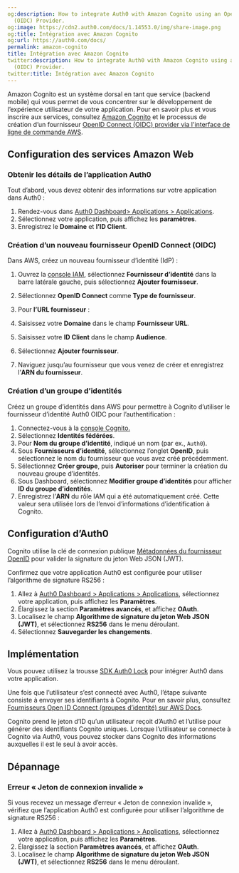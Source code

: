```yaml
---
og:description: How to integrate Auth0 with Amazon Cognito using an OpenID Connect
  (OIDC) Provider.
og:image: https://cdn2.auth0.com/docs/1.14553.0/img/share-image.png
og:title: Intégration avec Amazon Cognito
og:url: https://auth0.com/docs/
permalink: amazon-cognito
title: Intégration avec Amazon Cognito
twitter:description: How to integrate Auth0 with Amazon Cognito using an OpenID Connect
  (OIDC) Provider.
twitter:title: Intégration avec Amazon Cognito
---
```


Amazon Cognito est un système dorsal en tant que service (backend mobile) qui vous permet de vous concentrer sur le développement de l’expérience utilisateur de votre application. Pour en savoir plus et vous inscrire aux services, consultez [Amazon Cognito](http://aws.amazon.com/cognito/) et le processus de création d’un fournisseur [OpenID Connect (OIDC) provider via l'interface de ligne de commande AWS](https://docs.aws.amazon.com/cli/latest/reference/iam/create-open-id-connect-provider.html).

## Configuration des services Amazon Web

### Obtenir les détails de l’application Auth0

Tout d’abord, vous devez obtenir des informations sur votre application dans Auth0 :

1. Rendez-vous dans [Auth0 Dashboard> Applications > Applications](%24%7Bmanage_url%7D/#/applications).
2. Sélectionnez votre application, puis affichez les **paramètres**.
3. Enregistrez le **Domaine** et **l’ID Client**.

### Création d’un nouveau fournisseur OpenID Connect (OIDC)

Dans AWS, créez un nouveau fournisseur d’identité (IdP) :

1. Ouvrez la [console IAM](https://console.aws.amazon.com), sélectionnez **Fournisseur d’identité** dans la barre latérale gauche, puis sélectionnez **Ajouter fournisseur**.
2. Sélectionnez **OpenID Connect** comme **Type de fournisseur**.
3. Pour **l’URL fournisseur** :

1. Saisissez votre **Domaine** dans le champ **Fournisseur URL**.
2. Saisissez votre **ID Client** dans le champ **Audience**.
4. Sélectionnez **Ajouter fournisseur**.
5. Naviguez jusqu’au fournisseur que vous venez de créer et enregistrez l’**ARN du fournisseur**.



### Création d’un groupe d’identités

Créez un groupe d’identités dans AWS pour permettre à Cognito d’utiliser le fournisseur d’identité Auth0 OIDC pour l’authentification :

1. Connectez-vous à la [console Cognito.](https://console.aws.amazon.com/cognito/home)
2. Sélectionnez **Identités fédérées**.
3. Pour **Nom du groupe d’identité**, indiqué un nom (par ex., `Auth0`).
4. Sous **Fournisseurs d’identité**, sélectionnez l’onglet **OpenID**, puis sélectionnez le nom du fournisseur que vous avez créé précédemment.
5. Sélectionnez **Créer groupe**, puis **Autoriser** pour terminer la création du nouveau groupe d’identités.
6. Sous Dashboard, sélectionnez **Modifier groupe d’identités** pour afficher **ID du groupe d’identités**.
7. Enregistrez l’**ARN** du rôle IAM qui a été automatiquement créé. Cette valeur sera utilisée lors de l’envoi d’informations d’identification à Cognito.

## Configuration d’Auth0

Cognito utilise la clé de connexion publique [Métadonnées du fournisseur OpenID](https://subscription.auth0.com/.well-known/jwks.json) pour valider la signature du jeton Web JSON (JWT).

Confirmez que votre application Auth0 est configurée pour utiliser l’algorithme de signature RS256 :

1. Allez à [Auth0 Dashboard > Applications > Applications](%24%7Bmanage_url%7D/#/applications), sélectionnez votre application, puis affichez les **Paramètres**.
2. Élargissez la section **Paramètres avancés**, et affichez **OAuth**.
3. Localisez le champ **Algorithme de signature du jeton Web JSON (JWT)**, et sélectionnez **RS256** dans le menu déroulant.
4. Sélectionnez **Sauvegarder les changements**.

## Implémentation

Vous pouvez utilisez la trousse [SDK Auth0 Lock](https://auth0.com/docs/libraries#lock) pour intégrer Auth0 dans votre application.

Une fois que l’utilisateur s’est connecté avec Auth0, l’étape suivante consiste à envoyer ses identifiants à Cognito. Pour en savoir plus, consultez [Fournisseurs Open ID Connect (groupes d’identité) sur AWS Docs](http://docs.aws.amazon.com/cognito/latest/developerguide/open-id.html).

Cognito prend le jeton d’ID qu’un utilisateur reçoit d’Auth0 et l’utilise pour générer des identifiants Cognito uniques. Lorsque l’utilisateur se connecte à Cognito via Auth0, vous pouvez stocker dans Cognito des informations auxquelles il est le seul à avoir accès.

## Dépannage

### Erreur « Jeton de connexion invalide »

Si vous recevez un message d’erreur « Jeton de connexion invalide », vérifiez que l’application Auth0 est configurée pour utiliser l’algorithme de signature RS256 :

1. Allez à [Auth0 Dashboard > Applications > Applications](%24%7Bmanage_url%7D/#/applications), sélectionnez votre application, puis affichez les **Paramètres**.
2. Élargissez la section **Paramètres avancés**, et affichez **OAuth**.
3. Localisez le champ **Algorithme de signature du jeton Web JSON (JWT)**, et sélectionnez **RS256** dans le menu déroulant.